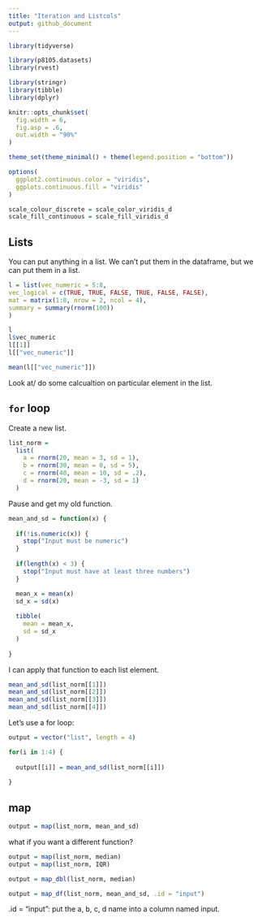 ```yaml
---
title: "Iteration and Listcols"
output: github_document
---
```


```r
library(tidyverse)

library(p8105.datasets)
library(rvest)

library(stringr)
library(tibble)
library(dplyr)

knitr::opts_chunk$set(
  fig.width = 6,
  fig.asp = .6,
  out.width = "90%"
)

theme_set(theme_minimal() + theme(legend.position = "bottom"))

options(
  ggplot2.continuous.color = "viridis",
  ggplots.continuous.fill = "viridis"
)

scale_colour_discrete = scale_color_viridis_d
scale_fill_continuous = scale_fill_viridis_d

```


## Lists

You can put anything in a list.
We can't put them in the dataframe, but we can put them in a list.

```r
l = list(vec_numeric = 5:8,
vec_logical = c(TRUE, TRUE, FALSE, TRUE, FALSE, FALSE),
mat = matrix(1:8, nrow = 2, ncol = 4),
summary = summary(rnorm(100))
)
```

```r
l
l$vec_numeric
l[[1]]
l[["vec_numeric"]]

mean(l[["vec_numeric"]])
```

Look at/ do some calcualtion on particular element in the list.

## `for` loop

Create a new list.

```r
list_norm = 
  list(
    a = rnorm(20, mean = 3, sd = 1),
    b = rnorm(30, mean = 0, sd = 5),
    c = rnorm(40, mean = 10, sd = .2),
    d = rnorm(20, mean = -3, sd = 1)
  )
```

Pause and get my old function.

```r
mean_and_sd = function(x) {
  
  if(!is.numeric(x)) {
    stop("Input must be numeric")
  }
  
  if(length(x) < 3) {
    stop("Input must have at least three numbers")
  }

  mean_x = mean(x)
  sd_x = sd(x)
  
  tibble(
    mean = mean_x,
    sd = sd_x
  )
 
}
```

I can apply that function to each list element.

```r
mean_and_sd(list_norm[[1]])
mean_and_sd(list_norm[[2]])
mean_and_sd(list_norm[[3]])
mean_and_sd(list_norm[[4]])
```

Let's use a for loop:

```r
output = vector("list", length = 4)

for(i in 1:4) {
  
  output[[i]] = mean_and_sd(list_norm[[i]])
  
}
```


## map

```r
output = map(list_norm, mean_and_sd)
```

what if you want a different function?

```r
output = map(list_norm, median)
output = map(list_norm, IQR)
```

```r
output = map_dbl(list_norm, median)
```

```r
output = map_df(list_norm, mean_and_sd, .id = "input")
```

.id = "input": put the a, b, c, d name into a column named input.

```r

```


